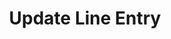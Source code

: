 ---
title: "Update Line Entry"
openapi: "PUT /v0/line-entries/{line_entry_id}"
description: "Update details about a line entry."
---